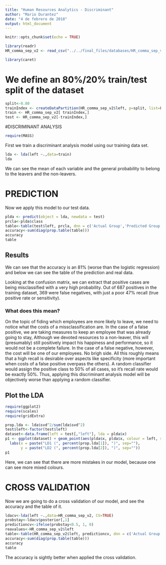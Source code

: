 ```yaml
---
title: "Human Resources Analytics - Discriminant"
author: "Mario Durantez"
date: "4 de febrero de 2018"
output: html_document
---
```


```r
knitr::opts_chunk$set(echo = TRUE)
```

```r
library(readr)
HR_comma_sep_v2 <- read_csv("../../final_files/databases/HR_comma_sep_v2.csv")
```

```r
library(caret)
```

# We define an 80%/20% train/test split of the dataset
```r
split<-0.80
trainIndex <- createDataPartition(HR_comma_sep_v2$left, p=split, list=FALSE)
train <- HR_comma_sep_v2[ trainIndex,]
test <- HR_comma_sep_v2[-trainIndex,]
```


#DISCRIMINANT ANALYSIS

```r
require(MASS)
```

First we train a discriminant analysis model using our training data set.

```r
lda <- lda(left ~.,data=train)
lda
```
We can see the mean of each variable and the general probability to belong to the leavers and the non-leavers.



# PREDICTION

Now we apply this model to our test data. 

```r
plda <- predict(object = lda, newdata = test)
prcla<-plda$class
table<-table(test$left, prcla, dnn = c('Actual Group','Predicted Group'))
accuracy<-sum(diag(prop.table(table)))
accuracy
table
```
## Results
We can see that the accuracy is an 81% (worse than the logistic regression) and below we can see the table of the prediction and real data.

Looking at the confusion matrix, we can extract that positive cases are being misclassified with a very high probability. Out of 687 positives in the training dataset, 369 were false negatives, with just a poor 47% recall (true positive rate or sensitivity).

### What does this mean?

On the topic of fiding which employees are more likely to leave, we need to notice what the costs of a missclassification are. In the case of a false positive, we are taking measures to keep an employee that was already going to stay, Although we devoted resources to a non-leaver, this will (presumably) still positively impact his happiness and performance, so it would not be a complete failure. In the case of a false negative, however, the cost will be one of our employees. No brigh side.
All this roughly means that a high recall is desirable over aspects like specificity (more important when costs of a false positive overpass the others).
A random classifier would assign the positive class to 50% of all cases, so it's recall rate would be exactly 50%. 
Thus, applying this discriminant analysis model will be objectively worse than applying a random classifier.

## Plot the LDA
```r
require(ggplot2)
require(scales)
require(gridExtra)
```
```r
prop.lda <- lda$svd^2/sum(lda$svd^2)
test$left<-factor(test$left)
dataset<-data.frame(left = test[,"left"], lda = plda$x)
p1 <- ggplot(dataset) + geom_point(aes(plda$x, plda$x, colour = left, shape = left), size = 2.5) + 
  labs(x = paste("LD1 (", percent(prop.lda[1]), ")", sep=""),
       y = paste("LD2 (", percent(prop.lda[2]), ")", sep=""))
p1
```

Here, we can see that there are more mistakes in our model, because one can see more mixed colours.

# CROSS VALIDATION

Now we are going to do a cross validation of our model, and see the accuracy and the table of it.
```r
ldacv<-lda(left ~.,data=HR_comma_sep_v2, CV=TRUE)
probstay<-ldacv$posterior[,1]
predictioncv<-ifelse(probstay<0.5, 1, 0)
reavalues<-HR_comma_sep_v2$left
table<-table(HR_comma_sep_v2$left, predictioncv, dnn = c('Actual Group','Predicted Group'))
accuracy<-sum(diag(prop.table(table)))
accuracy
table
```
The accuracy is sightly better when applied the cross validation. 
